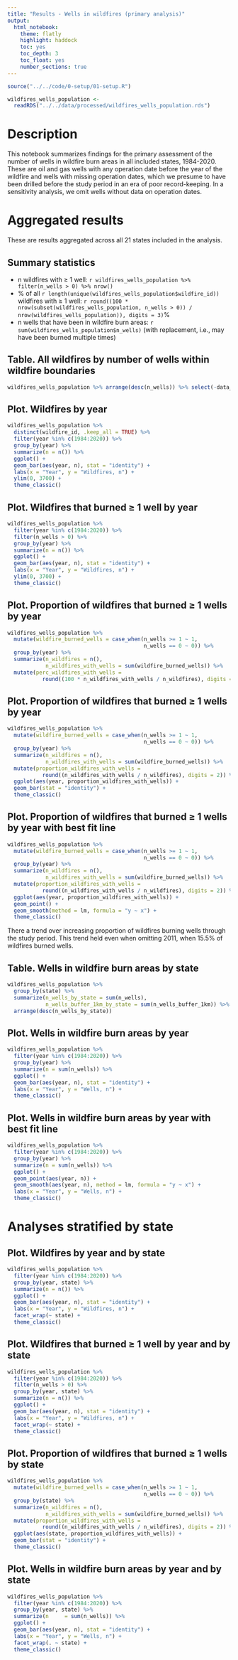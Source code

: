 ```yaml
---
title: "Results - Wells in wildfires (primary analysis)"
output:
  html_notebook:
    theme: flatly
    highlight: haddock 
    toc: yes
    toc_depth: 3
    toc_float: yes
    number_sections: true
---
```


```r
source("../../code/0-setup/01-setup.R")
```

```r
wildfires_wells_population <- 
  readRDS("../../data/processed/wildfires_wells_population.rds")
```

# Description

This notebook summarizes findings for the primary assessment of the number of wells in wildfire burn areas in all included states, 1984-2020. These are oil and gas wells with any operation date before the year of the wildfire and wells with missing operation dates, which we presume to have been drilled before the study period in an era of poor record-keeping. In a sensitivity analysis, we omit wells without data on operation dates.

# Aggregated results

These are results aggregated across all 21 states included in the analysis.

## Summary statistics

* n wildfires with ≥ 1 well: `r wildfires_wells_population %>% filter(n_wells > 0) %>% nrow()`
* % of all `r length(unique(wildfires_wells_population$wildfire_id)) ` wildfires with ≥ 1 well: `r round((100 * nrow(subset(wildfires_wells_population, n_wells > 0)) / nrow(wildfires_wells_population)), digits = 3)`%
* n wells that have been in wildfire burn areas: `r sum(wildfires_wells_population$n_wells)` (with replacement, i.e., may have been burned multiple times)

## Table. All wildfires by number of wells within wildfire boundaries

```r
wildfires_wells_population %>% arrange(desc(n_wells)) %>% select(-data_source)
```

## Plot. Wildfires by year

```r
wildfires_wells_population %>% 
  distinct(wildfire_id, .keep_all = TRUE) %>% 
  filter(year %in% c(1984:2020)) %>% 
  group_by(year) %>% 
  summarize(n = n()) %>% 
  ggplot() +
  geom_bar(aes(year, n), stat = "identity") +
  labs(x = "Year", y = "Wildfires, n") +
  ylim(0, 3700) +
  theme_classic()
```

## Plot. Wildfires that burned ≥ 1 well by year

```r
wildfires_wells_population %>% 
  filter(year %in% c(1984:2020)) %>% 
  filter(n_wells > 0) %>% 
  group_by(year) %>% 
  summarize(n = n()) %>% 
  ggplot() +
  geom_bar(aes(year, n), stat = "identity") +
  labs(x = "Year", y = "Wildfires, n") +
  ylim(0, 3700) +
  theme_classic()
```

## Plot. Proportion of wildfires that burned ≥ 1 wells by year

```r
wildfires_wells_population %>% 
  mutate(wildfire_burned_wells = case_when(n_wells >= 1 ~ 1,
                                           n_wells == 0 ~ 0)) %>% 
  group_by(year) %>% 
  summarize(n_wildfires = n(),
            n_wildfires_with_wells = sum(wildfire_burned_wells)) %>% 
  mutate(perc_wildfires_with_wells = 
           round((100 * n_wildfires_with_wells / n_wildfires), digits = 2))
```


## Plot. Proportion of wildfires that burned ≥ 1 wells by year

```r
wildfires_wells_population %>% 
  mutate(wildfire_burned_wells = case_when(n_wells >= 1 ~ 1,
                                           n_wells == 0 ~ 0)) %>% 
  group_by(year) %>% 
  summarize(n_wildfires = n(),
            n_wildfires_with_wells = sum(wildfire_burned_wells)) %>% 
  mutate(proportion_wildfires_with_wells = 
           round((n_wildfires_with_wells / n_wildfires), digits = 2)) %>% 
  ggplot(aes(year, proportion_wildfires_with_wells)) +
  geom_bar(stat = "identity") +
  theme_classic()
```


## Plot. Proportion of wildfires that burned ≥ 1 wells by year with best fit line

```r
wildfires_wells_population %>% 
  mutate(wildfire_burned_wells = case_when(n_wells >= 1 ~ 1,
                                           n_wells == 0 ~ 0)) %>% 
  group_by(year) %>% 
  summarize(n_wildfires = n(),
            n_wildfires_with_wells = sum(wildfire_burned_wells)) %>% 
  mutate(proportion_wildfires_with_wells = 
           round((n_wildfires_with_wells / n_wildfires), digits = 2)) %>% 
  ggplot(aes(year, proportion_wildfires_with_wells)) +
  geom_point() +
  geom_smooth(method = lm, formula = "y ~ x") +
  theme_classic()
```

There a trend over increasing proportion of wildfires burning wells through the study period. This trend held even when omitting 2011, when 15.5% of wildfires burned wells.


## Table. Wells in wildfire burn areas by state

```r
wildfires_wells_population %>% 
  group_by(state) %>% 
  summarize(n_wells_by_state = sum(n_wells),
            n_wells_buffer_1km_by_state = sum(n_wells_buffer_1km)) %>% 
  arrange(desc(n_wells_by_state))
```


## Plot. Wells in wildfire burn areas by year

```r
wildfires_wells_population %>% 
  filter(year %in% c(1984:2020)) %>% 
  group_by(year) %>% 
  summarize(n = sum(n_wells)) %>% 
  ggplot() +
  geom_bar(aes(year, n), stat = "identity") +
  labs(x = "Year", y = "Wells, n") +
  theme_classic()
```

## Plot. Wells in wildfire burn areas by year with best fit line

```r
wildfires_wells_population %>% 
  filter(year %in% c(1984:2020)) %>% 
  group_by(year) %>% 
  summarize(n = sum(n_wells)) %>% 
  ggplot() +
  geom_point(aes(year, n)) +
  geom_smooth(aes(year, n), method = lm, formula = "y ~ x") +
  labs(x = "Year", y = "Wells, n") +
  theme_classic()
```

# Analyses stratified by state

## Plot. Wildfires by year and by state

```r
wildfires_wells_population %>% 
  filter(year %in% c(1984:2020)) %>% 
  group_by(year, state) %>% 
  summarize(n = n()) %>% 
  ggplot() +
  geom_bar(aes(year, n), stat = "identity") +
  labs(x = "Year", y = "Wildfires, n") +
  facet_wrap(~ state) +
  theme_classic()
```

## Plot. Wildfires that burned ≥ 1 well by year and by state

```r
wildfires_wells_population %>% 
  filter(year %in% c(1984:2020)) %>% 
  filter(n_wells > 0) %>% 
  group_by(year, state) %>% 
  summarize(n = n()) %>% 
  ggplot() +
  geom_bar(aes(year, n), stat = "identity") +
  labs(x = "Year", y = "Wildfires, n") +
  facet_wrap(~ state) +
  theme_classic()
```

## Plot. Proportion of wildfires that burned ≥ 1 wells by state

```r
wildfires_wells_population %>% 
  mutate(wildfire_burned_wells = case_when(n_wells >= 1 ~ 1,
                                           n_wells == 0 ~ 0)) %>% 
  group_by(state) %>% 
  summarize(n_wildfires = n(),
            n_wildfires_with_wells = sum(wildfire_burned_wells)) %>% 
  mutate(proportion_wildfires_with_wells = 
           round((n_wildfires_with_wells / n_wildfires), digits = 2)) %>% 
  ggplot(aes(state, proportion_wildfires_with_wells)) +
  geom_bar(stat = "identity") +
  theme_classic()
```

## Plot. Wells in wildfire burn areas by year and by state

```r
wildfires_wells_population %>% 
  filter(year %in% c(1984:2020)) %>% 
  group_by(year, state) %>% 
  summarize(n     = sum(n_wells)) %>% 
  ggplot() +
  geom_bar(aes(year, n), stat = "identity") +
  labs(x = "Year", y = "Wells, n") +
  facet_wrap(. ~ state) +
  theme_classic()
```


